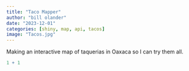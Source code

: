 ```yaml
---
title: "Taco Mapper"
author: "bill olander"
date: "2023-12-01"
categories: [shiny, map, api, tacos]
image: "Tacos.jpg"
---
```


Making an interactive map of taquerias in Oaxaca so I can try them all.

```r
1 + 1
```
